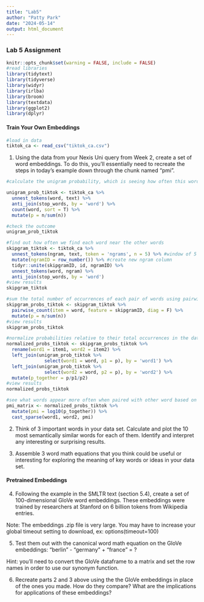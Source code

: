 ```yaml
---
title: "Lab5"
author: "Patty Park"
date: "2024-05-14"
output: html_document
---
```


### Lab 5 Assignment

```r
knitr::opts_chunk$set(warning = FALSE, include = FALSE)
#read libraries
library(tidytext)
library(tidyverse)
library(widyr)
library(irlba) 
library(broom) 
library(textdata)
library(ggplot2)
library(dplyr)
```


#### Train Your Own Embeddings

```r
#load in data
tiktok_ca <- read_csv("tiktok_ca.csv")
```


1.  Using the data from your Nexis Uni query from Week 2, create a set of word embeddings. To do this, you'll essentially need to recreate the steps in today's example down through the chunk named "pmi". 

```r
#calculate the unigram probability, which is seeing how often this word appears in the corpus

unigram_prob_tiktok <- tiktok_ca %>% 
  unnest_tokens(word, text) %>% 
  anti_join(stop_words, by = 'word') %>% 
  count(word, sort = T) %>% 
  mutate(p = n/sum(n))

#check the outcome
unigram_prob_tiktok
```


```r
#find out how often we find each word near the other words
skipgram_tiktok <- tiktok_ca %>% 
  unnest_tokens(ngram, text, token = 'ngrams', n = 5) %>% #window of 5 words near each other
  mutate(ngramID = row_number()) %>% #create new ngram column
  tidyr::unite(skipgramID, id, ngramID) %>% 
  unnest_tokens(word, ngram) %>% 
  anti_join(stop_words, by = 'word')
#view results
skipgram_tiktok

```

```r
#sum the total number of occurrences of each pair of words using pairwise_count()
skipgram_probs_tiktok <- skipgram_tiktok %>% 
  pairwise_count(item = word, feature = skipgramID, diag = F) %>% 
  mutate(p = n/sum(n))
#view results
skipgram_probs_tiktok
```

```r
#normalize probabilities relative to their total occurrences in the data
normalized_probs_tiktok <- skipgram_probs_tiktok %>% 
  rename(word1 = item1, word2 = item2) %>% 
  left_join(unigram_prob_tiktok %>% 
              select(word1 = word, p1 = p), by = 'word1') %>% 
  left_join(unigram_prob_tiktok %>% 
              select(word2 = word, p2 = p), by = 'word2') %>% 
  mutate(p_together = p/p1/p2)
#view results
normalized_probs_tiktok
```

```r
#see what words appear more often when paired with other word based on how often they occur on their own
pmi_matrix <- normalized_probs_tiktok %>% 
  mutate(pmi = log10(p_together)) %>% 
  cast_sparse(word1, word2, pmi)

```



2.  Think of 3 important words in your data set. Calculate and plot the 10 most semantically similar words for each of them. Identify and interpret any interesting or surprising results.

3.  Assemble 3 word math equations that you think could be useful or interesting for exploring the meaning of key words or ideas in your data set.


#### Pretrained Embeddings

4.  Following the example in the SMLTR text (section 5.4), create a set of 100-dimensional GloVe word embeddings. These embeddings were trained by researchers at Stanford on 6 billion tokens from Wikipedia entries.

Note: The embeddings .zip file is very large. You may have to increase your global timeout setting to download, ex: options(timeout=100)


5.  Test them out with the canonical word math equation on the GloVe embeddings: "berlin" - "germany" + "france" = ?

Hint: you'll need to convert the GloVe dataframe to a matrix and set the row names in order to use our synonym function.

6.  Recreate parts 2 and 3 above using the the GloVe embeddings in place of the ones you made. How do they compare? What are the implications for applications of these embeddings?
